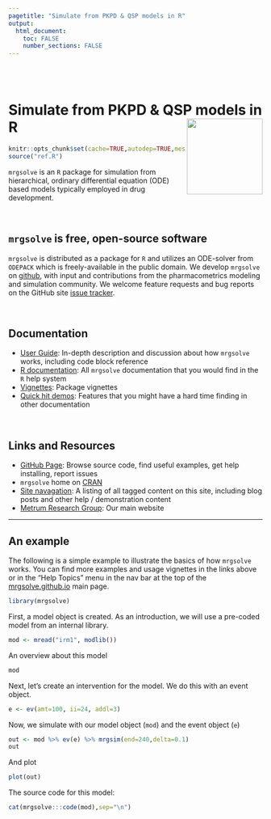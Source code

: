 ```yaml
---
pagetitle: "Simulate from PKPD & QSP models in R"
output: 
  html_document:
    toc: FALSE
    number_sections: FALSE
---
```


<br><br>

# <font class=mrgg>Simulate from PKPD & QSP models in R</font> <img src="images/mrgsolve_hex.png" align="right" width="150px"></img>

```r
knitr::opts_chunk$set(cache=TRUE,autodep=TRUE,message=FALSE,fig.align="center")
source("ref.R")
```

<!-- [![CRAN](http://www.r-pkg.org/badges/version/mrgsolve)](https://cran.r-project.org/package=mrgsolve) [![License](http://img.shields.io/badge/license-GPL%20%28%3E=%202%29-brightgreen.svg?style=flat)](http://www.gnu.org/licenses/gpl-2.0.html) [![questions](https://img.shields.io/badge/ask_for-Help-brightgreen.svg)](https://github.com/metrumresearchgroup/mrgsolve/issues) [![Metrumrg](https://img.shields.io/badge/contact-MetrumRG-brightgreen.svg)](http://metrumrg.com) -->

`mrgsolve` is an `R` package for simulation from hierarchical, ordinary 
differential equation (ODE) based models typically employed in drug development.

<br>

## `mrgsolve` is free, open-source software
`mrgsolve` is distributed as a package for `R` and utilizes an ODE-solver from 
`ODEPACK` which is freely-available in the public domain.  We develop `mrgsolve` 
on [github](http://www.github.com/metrumresearchgroup/mrgsolve), with input and 
contributions from the pharmacometrics modeling and simulation community.  We 
welcome feature requests and bug reports on the GitHub site [issue tracker](http://www.github.com/metrumresearchgroup/mrgsolve/issues). 

<br>

## Documentation
* [User Guide](http://mrgsolve.github.io/user_guide): In-depth description and 
  discussion about how `mrgsolve` works, including code block reference
* [R documentation](http://mrgsolve.github.io/docs): All `mrgsolve` documentation 
  that you would find in the `R` help system
* [Vignettes](http://mrgsolve.github.io/vignettes): Package vignettes
* [Quick hit demos](`r .ref$quick`): Features that you might have a hard time 
  finding in other documentation

<br>

## Links and Resources
* [GitHub Page](http://www.github.com/metrumresearchgroup/mrgsolve): Browse 
  source code, find useful examples, get help installing, report issues
* `mrgsolve` home on [CRAN](https://CRAN.R-project.org/package=mrgsolve)
* [Site navagation](/tax/): A listing of all tagged content on this site, 
  including blog posts and other help / demonstration content
* [Metrum Research Group](http://metrumrg.com): Our main website

<hr>

## An example

The following is a simple example to illustrate the basics of how `mrgsolve` 
works.  You can find more examples and usage vignettes in the links above or in 
the "Help Topics" menu in the nav bar at the top of the [mrgsolve.github.io](https://mrgsolve.github.io) main page.



```r
library(mrgsolve)
```


First, a model object is created.  As an introduction, we will use a pre-coded model 
from an internal library.
```r
mod <- mread("irm1", modlib())
```

An overview about this model
```r
mod
```

Next, let's create an intervention for the model.  We do this with an event object.
```r
e <- ev(amt=100, ii=24, addl=3)
```

Now, we simulate with our model object (`mod`) and the event object (`e`)
```r
out <- mod %>% ev(e) %>% mrgsim(end=240,delta=0.1)
out
```

And plot
```r
plot(out)  
```


The source code for this model:
```r
cat(mrgsolve:::code(mod),sep="\n")
```


